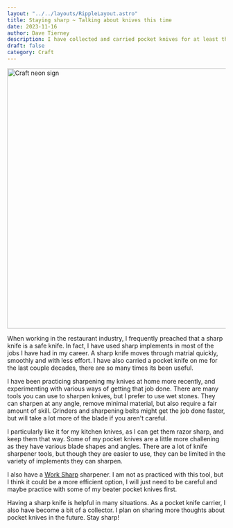 ```yaml
---
layout: "../../layouts/RippleLayout.astro"
title: Staying sharp ~ Talking about knives this time
date: 2023-11-16
author: Dave Tierney
description: I have collected and carried pocket knives for at least the last 20 years. Keeping them sharp is a great and practical skill to have. Especially in the kitchen, a sharp knife is a safe knife.
draft: false
category: Craft
---
```



<Image src={craft} alt="Craft neon sign" height="600" width="1200" />

When working in the restaurant industry, I frequently preached that a sharp knife is a safe knife. In fact, I have used sharp implements in most of the jobs I have had in my career. A sharp knife moves through matrial quickly, smoothly and with less effort. I have also carried a pocket knife on me for the last couple decades, there are so many times its been useful.

I have been practicing sharpening my knives at home more recently, and experimenting with various ways of getting that job done. There are many tools you can use to sharpen knives, but I prefer to use wet stones. They can sharpen at any angle, remove minimal material, but also require a fair amount of skill. Grinders and sharpening belts might get the job done faster, but will take a lot more of the blade if you aren't careful.

I particularly like it for my kitchen knives, as I can get them razor sharp, and keep them that way. Some of my pocket knives are a little more challening as they have various blade shapes and angles. There are a lot of knife sharpener tools, but though they are easier to use, they can be limited in the variety of implements they can sharpen.

I also have a <a href="https://www.worksharptools.com/shop/benchtop/ken-onion-edition-knife-tool-sharpener/" target="_blank" rel="noopener" className="whitespace-nowrap underline decoration-neon transition hover:text-neon">Work Sharp</a> sharpener. I am not as practiced with this tool, but I think it could be a more efficient option, I will just need to be careful and maybe practice with some of my beater pocket knives first.

Having a sharp knife is helpful in many situations. As a pocket knife carrier, I also have become a bit of a collector. I plan on sharing more thoughts about pocket knives in the future. Stay sharp!
